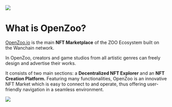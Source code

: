 ![](/openzoologo2.png)

# What is OpenZoo?

[OpenZoo.io](https://openzoo.io) is the main **NFT Marketplace** of the ZOO Ecosystem built on the Wanchain network. 

In OpenZoo, creators and game studios from all artistic genres can freely design and advertise their works.

It consists of two main sections: a **Decentralized NFT Explorer** and an **NFT Creation Platform.**
Featuring many functionalities, OpenZoo is an innovative NFT Market which is easy to connect to and operate, thus offering user-friendly navigation in a seamless environment.

![](/openzoointro.png)
